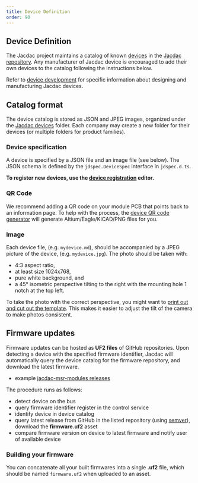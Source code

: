 ```yaml
---
title: Device Definition
order: 90
---
```


## Device Definition

The Jacdac project maintains a catalog of known [devices](/devices/)
in the [Jacdac repository](https://github.com/jacdac/jacdac).
Any manufacturer of Jacdac device is encouraged to add their own devices
to the catalog following the instructions below.

Refer to [device development](/ddk) for specific information about designing and manufacturing Jacdac devices.

## Catalog format

The device catalog is stored as JSON and JPEG images,
organized under the [Jacdac devices](https://github.com/jacdac/jacdac/tree/main/devices) folder.
Each company may create a new folder for their devices (or multiple folders for product families).

### Device specification

A device is specified by a JSON file and an image file (see below).
The JSON schema is defined by the `jdspec.DeviceSpec` interface
in `jdspec.d.ts`.

**To register new devices, use the [device registration](/tools/device-registration/) editor.**

<RandomGenerator firmware={true} />

### QR Code

We recommend adding a QR code on your module PCB that points back to an information page. To help with the process,
the [device QR code generator](/tools/device-qr-code/) will generate Altium/Eagle/KiCAD/PNG files for you.

### Image

Each device file, (e.g. `mydevice.md`), should be accompanied by a JPEG picture of the device, (e.g. `mydevice.jpg`). The photo should be taken with:

-   4:3 aspect ratio,
-   at least size 1024x768,
-   pure white background, and 
-   a 45° isometric perspective tilting to the right with the mounting hole 1 notch at the top left.

To take the photo with the correct perspective, you might want to [print out and cut out the template](/templates/jacdac-device-photo-template.pdf). This makes it easier to adjust the tilt of the camera to make photos consistent. 

## Firmware updates

Firmware updates can be hosted as **UF2 files** of GitHub repositories.
Upon detecting a device with the specified firmware identifier,
Jacdac will automatically query the device catalog for the firmware repository, and download the latest firmware.

-   example [jacdac-msr-modules releases](https://github.com/jacdac/jacdac-msr-modules/tree/main/dist)

The procedure runs as follows:

-   detect device on the bus
-   query firmware identifier register in the control service
-   identify device in device catalog
-   query latest release from GitHub in the listed repository (using [semver](https://semver.org/)), download the **firmware.uf2** asset
-   compare firmware version on device to latest firmware and notify user of available device

### Building your firmware

You can concatenate all your built firmwares into a single **.uf2** file,
which should be named `firmware.uf2` when uploaded to an asset.
